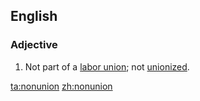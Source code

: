 ==English==
===Adjective===
{{en-adj}}
# Not part of a [[labor union]]; not [[unionized]].

[[ta:nonunion]]
[[zh:nonunion]]